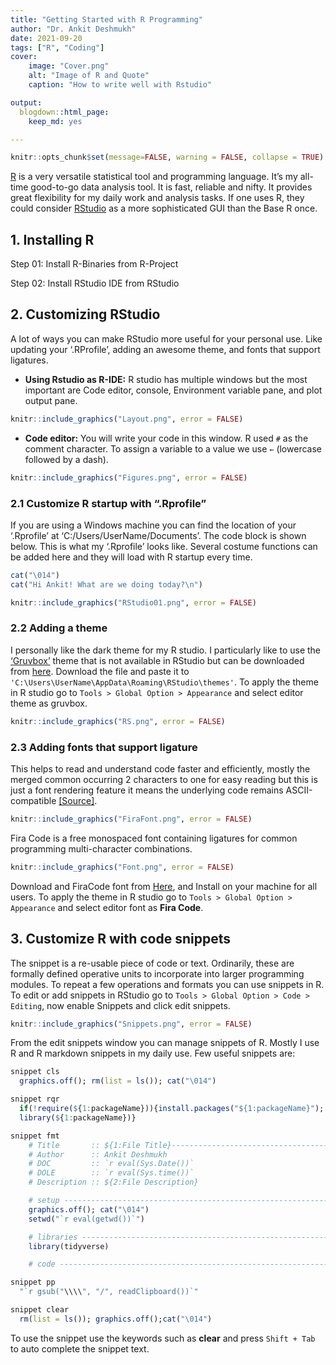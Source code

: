```yaml
---
title: "Getting Started with R Programming"
author: "Dr. Ankit Deshmukh"
date: 2021-09-20
tags: ["R", "Coding"]
cover:
    image: "Cover.png"
    alt: "Image of R and Quote"
    caption: "How to write well with Rstudio"

output:
  blogdown::html_page:
    keep_md: yes

---
```


```r
knitr::opts_chunk$set(message=FALSE, warning = FALSE, collapse = TRUE)
```


[R](https://www.r-project.org/) is a very versatile statistical tool and programming language. It's my all-time good-to-go data analysis tool. It is fast, reliable and nifty. It provides great flexibility for my daily work and analysis tasks. If one uses R, they could consider [RStudio](https://www.rstudio.com/) as a more sophisticated GUI than the Base R once.


## 1. Installing R
Step 01: Install R-Binaries from R-Project

Step 02: Install RStudio IDE from RStudio

## 2. Customizing RStudio
A lot of ways you can make RStudio more useful for your personal use. Like updating your '.RProfile', adding an awesome theme, and fonts that support ligatures.

- **Using Rstudio as R-IDE:** R studio has multiple windows but the most important are Code editor, console, Environment variable pane, and plot output pane.

```r
knitr::include_graphics("Layout.png", error = FALSE)
```

- **Code editor:** You will write your code in this window. R used `#` as the comment character.  To assign a variable to a value we use `←` (lowercase followed by a dash).

```r
knitr::include_graphics("Figures.png", error = FALSE)
```

### 2.1 Customize R startup with ".Rprofile"
If you are using a Windows machine you can find the location of your '.Rprofile' at 'C:/Users/UserName/Documents'. The code block is shown below. This is what my '.Rprofile' looks like. Several costume functions can be added here and they will load with R startup every time.

```r
cat("\014")
cat("Hi Ankit! What are we doing today?\n")
```

```r
knitr::include_graphics("RStudio01.png", error = FALSE)
```


### 2.2 Adding a theme
I personally like the dark theme for my R studio. I particularly like to use the ['Gruvbox'](https://github.com/morhetz/gruvbox) theme that is not available in RStudio but can be downloaded from [here](https://www.filehosting.org/file/details/963261/gruvbox.rstheme). Download the file and paste it to `'C:\Users\UserName\AppData\Roaming\RStudio\themes'`. To apply the theme in R studio go to `Tools > Global Option > Appearance` and select editor theme as gruvbox.


```r
knitr::include_graphics("RS.png", error = FALSE)
```


### 2.3 Adding fonts that support ligature
This helps to read and understand code faster and efficiently, mostly the merged common occurring 2 characters to one for easy reading but this is just a font rendering feature it means the underlying code remains ASCII-compatible [[Source]](https://github.com/ryanoasis).


```r
knitr::include_graphics("FiraFont.png", error = FALSE)
```


Fira Code is a free monospaced font containing ligatures for common programming multi-character combinations.

```r
knitr::include_graphics("Font.png", error = FALSE)
```

Download and FiraCode font from [Here](https://github.com/tonsky/FiraCode/releases/download/5.2/Fira_Code_v5.2.zip), and Install on your machine for all users. To apply the theme in R studio go to `Tools > Global Option > Appearance` and select editor font as **Fira Code**.

## 3. Customize R with code snippets
The snippet is a re-usable piece of code or text. Ordinarily, these are formally defined operative units to incorporate into larger programming modules. To repeat a few operations and formats you can use snippets in R. To edit or add snippets in RStudio go to `Tools > Global Option > Code > Editing`, now enable Snippets and click edit snippets.


```r
knitr::include_graphics("Snippets.png", error = FALSE)
```

From the edit snippets window you can manage snippets of R. Mostly I use R and R markdown snippets in my daily use. Few useful snippets are:

```r
snippet cls
  graphics.off(); rm(list = ls()); cat("\014")

snippet rqr
  if(!require(${1:packageName})){install.packages("${1:packageName}");
  library(${1:packageName})}

snippet fmt
	# Title       :: ${1:File Title}------------------------------------------------
	# Author      :: Ankit Deshmukh
	# DOC         :: `r eval(Sys.Date())`
	# DOLE        :: `r eval(Sys.time())`
	# Description :: ${2:File Description}

	# setup ------------------------------------------------------------------------
	graphics.off(); cat("\014")
	setwd("`r eval(getwd())`")

	# libraries --------------------------------------------------------------------
	library(tidyverse)

	# code -------------------------------------------------------------------------

snippet pp
  "`r gsub("\\\\", "/", readClipboard())`"

snippet clear
  rm(list = ls()); graphics.off();cat("\014")
```
To use the snippet use the keywords such as **clear** and press `Shift + Tab` to auto complete the snippet text.
